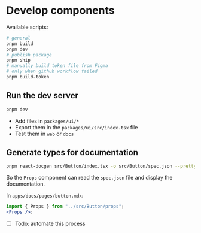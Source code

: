 # Develop components

Available scripts:


```bash
# general
pnpm build
pnpm dev
# publish package
pnpm ship
# manually build token file from Figma
# only when github workflow failed
pnpm build-token
```

## Run the dev server

```bash
pnpm dev
```

- Add files in `packages/ui/*`
- Export them in the `packages/ui/src/index.tsx` file
- Test them in `web` or `docs`

## Generate types for documentation

```bash
pnpm react-docgen src/Button/index.tsx -o src/Button/spec.json --pretty
```

So the `Props` component can read the `spec.json` file and display the documentation.

In `apps/docs/pages/button.mdx`:

```jsx
import { Props } from "../src/Button/props";
<Props />;
```

- [ ] Todo: automate this process